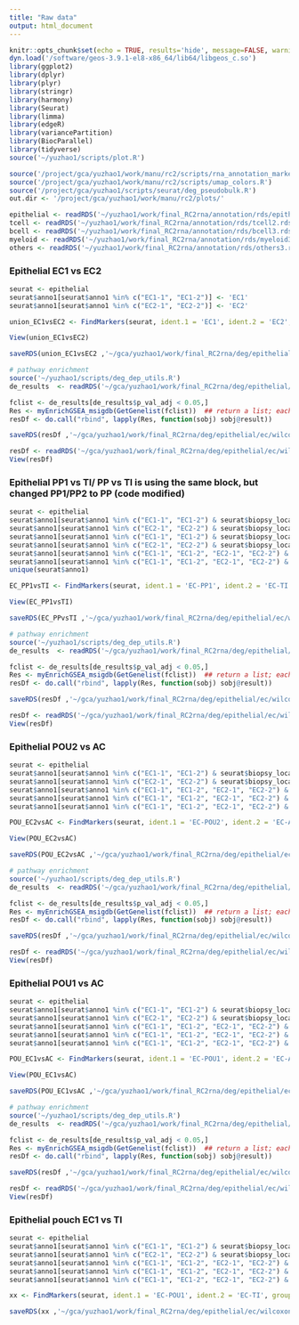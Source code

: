 ```yaml
---
title: "Raw data"
output: html_document
---
```


```r
knitr::opts_chunk$set(echo = TRUE, results='hide', message=FALSE, warning=FALSE, fig.height = 7, fig.width = 7)
dyn.load('/software/geos-3.9.1-el8-x86_64/lib64/libgeos_c.so')
library(ggplot2)
library(dplyr)
library(plyr)
library(stringr)
library(harmony)
library(Seurat)
library(limma)
library(edgeR)
library(variancePartition)
library(BiocParallel)
library(tidyverse)
source('~/yuzhao1/scripts/plot.R')
```

```r
source('/project/gca/yuzhao1/work/manu/rc2/scripts/rna_annotation_markers.R')
source('/project/gca/yuzhao1/work/manu/rc2/scripts/umap_colors.R')
source('/project/gca/yuzhao1/scripts/seurat/deg_pseudobulk.R')
out.dir <- '/project/gca/yuzhao1/work/manu/rc2/plots/'
```

```r
epithelial <- readRDS('~/yuzhao1/work/final_RC2rna/annotation/rds/epithelial3.rds')
tcell <- readRDS('~/yuzhao1/work/final_RC2rna/annotation/rds/tcell2.rds')
bcell <- readRDS('~/yuzhao1/work/final_RC2rna/annotation/rds/bcell3.rds')
myeloid <- readRDS('~/yuzhao1/work/final_RC2rna/annotation/rds/myeloid3.rds')
others <- readRDS('~/yuzhao1/work/final_RC2rna/annotation/rds/others3.rds')
```



### Epithelial EC1 vs EC2

```r
seurat <- epithelial
seurat$anno1[seurat$anno1 %in% c("EC1-1", "EC1-2")] <- 'EC1'
seurat$anno1[seurat$anno1 %in% c("EC2-1", "EC2-2")] <- 'EC2'
```

```r
union_EC1vsEC2 <- FindMarkers(seurat, ident.1 = 'EC1', ident.2 = 'EC2', group.by = 'anno1', logfc.threshold = 0)
```

```r
View(union_EC1vsEC2)
```

```r
saveRDS(union_EC1vsEC2 ,'~/gca/yuzhao1/work/final_RC2rna/deg/epithelial/ec/wilcoxon/union_EC1vsEC2.rds')
```

```r
# pathway enrichment
source('~/yuzhao1/scripts/deg_dep_utils.R')
de_results  <- readRDS('~/gca/yuzhao1/work/final_RC2rna/deg/epithelial/ec/wilcoxon/union_EC1vsEC2.rds')

fclist <- de_results[de_results$p_val_adj < 0.05,]
Res <- myEnrichGSEA_msigdb(GetGenelist(fclist))  ## return a list; each element is a msigdb set (e.g. C8)
resDf <- do.call("rbind", lapply(Res, function(sobj) sobj@result))

saveRDS(resDf ,'~/gca/yuzhao1/work/final_RC2rna/deg/epithelial/ec/wilcoxon/resDf_union_EC1vsEC2.rds')

```

```r
resDf <- readRDS('~/gca/yuzhao1/work/final_RC2rna/deg/epithelial/ec/wilcoxon/resDf_union_EC1vsEC2.rds')
View(resDf)
```



### Epithelial PP1 vs TI/ PP vs TI is using the same block, but changed PP1/PP2 to PP (code modified)

```r
seurat <- epithelial
seurat$anno1[seurat$anno1 %in% c("EC1-1", "EC1-2") & seurat$biopsy_location =='POU'] <- 'EC-POU1'
seurat$anno1[seurat$anno1 %in% c("EC2-1", "EC2-2") & seurat$biopsy_location =='POU'] <- 'EC-POU2'
seurat$anno1[seurat$anno1 %in% c("EC1-1", "EC1-2") & seurat$biopsy_location =='PP'] <- 'EC-PP1'
seurat$anno1[seurat$anno1 %in% c("EC2-1", "EC2-2") & seurat$biopsy_location =='PP'] <- 'EC-PP2'
seurat$anno1[seurat$anno1 %in% c("EC1-1", "EC1-2", "EC2-1", "EC2-2") & seurat$biopsy_location =='TI'] <- 'EC-TI'
seurat$anno1[seurat$anno1 %in% c("EC1-1", "EC1-2", "EC2-1", "EC2-2") & seurat$biopsy_location =='AC'] <- 'EC-AC'
unique(seurat$anno1)
```

```r
EC_PP1vsTI <- FindMarkers(seurat, ident.1 = 'EC-PP1', ident.2 = 'EC-TI', group.by = 'anno1', logfc.threshold = 0)
```

```r
View(EC_PP1vsTI)
```


```r
saveRDS(EC_PPvsTI ,'~/gca/yuzhao1/work/final_RC2rna/deg/epithelial/ec/wilcoxon/EC_PP1vsTI.rds')
```

```r
# pathway enrichment
source('~/yuzhao1/scripts/deg_dep_utils.R')
de_results  <- readRDS('~/gca/yuzhao1/work/final_RC2rna/deg/epithelial/ec/wilcoxon/EC_PP1vsTI.rds')
```


```r
fclist <- de_results[de_results$p_val_adj < 0.05,]
Res <- myEnrichGSEA_msigdb(GetGenelist(fclist))  ## return a list; each element is a msigdb set (e.g. C8)
resDf <- do.call("rbind", lapply(Res, function(sobj) sobj@result))

saveRDS(resDf ,'~/gca/yuzhao1/work/final_RC2rna/deg/epithelial/ec/wilcoxon/resDf_EC_PP1vsTI.rds')

```

```r
resDf <- readRDS('~/gca/yuzhao1/work/final_RC2rna/deg/epithelial/ec/wilcoxon/resDf_EC_PP1vsTI.rds')
View(resDf)
```




### Epithelial POU2 vs AC

```r
seurat <- epithelial
seurat$anno1[seurat$anno1 %in% c("EC1-1", "EC1-2") & seurat$biopsy_location =='POU'] <- 'EC-POU1'
seurat$anno1[seurat$anno1 %in% c("EC2-1", "EC2-2") & seurat$biopsy_location =='POU'] <- 'EC-POU2'
seurat$anno1[seurat$anno1 %in% c("EC1-1", "EC1-2", "EC2-1", "EC2-2") & seurat$biopsy_location =='PP'] <- 'EC-PP'
seurat$anno1[seurat$anno1 %in% c("EC1-1", "EC1-2", "EC2-1", "EC2-2") & seurat$biopsy_location =='TI'] <- 'EC-TI'
seurat$anno1[seurat$anno1 %in% c("EC1-1", "EC1-2", "EC2-1", "EC2-2") & seurat$biopsy_location =='AC'] <- 'EC-AC'
```

```r
POU_EC2vsAC <- FindMarkers(seurat, ident.1 = 'EC-POU2', ident.2 = 'EC-AC', group.by = 'anno1', logfc.threshold = 0)
```

```r
View(POU_EC2vsAC)
```

```r
saveRDS(POU_EC2vsAC ,'~/gca/yuzhao1/work/final_RC2rna/deg/epithelial/ec/wilcoxon/POU_EC2vsAC.rds')
```

```r
# pathway enrichment
source('~/yuzhao1/scripts/deg_dep_utils.R')
de_results  <- readRDS('~/gca/yuzhao1/work/final_RC2rna/deg/epithelial/ec/wilcoxon/POU_EC2vsAC.rds')

fclist <- de_results[de_results$p_val_adj < 0.05,]
Res <- myEnrichGSEA_msigdb(GetGenelist(fclist))  ## return a list; each element is a msigdb set (e.g. C8)
resDf <- do.call("rbind", lapply(Res, function(sobj) sobj@result))

saveRDS(resDf ,'~/gca/yuzhao1/work/final_RC2rna/deg/epithelial/ec/wilcoxon/resDf_POU_EC2vsAC.rds')

```

```r
resDf <- readRDS('~/gca/yuzhao1/work/final_RC2rna/deg/epithelial/ec/wilcoxon/resDf_POU_EC2vsAC.rds')
View(resDf)
```





### Epithelial POU1 vs AC

```r
seurat <- epithelial
seurat$anno1[seurat$anno1 %in% c("EC1-1", "EC1-2") & seurat$biopsy_location =='POU'] <- 'EC-POU1'
seurat$anno1[seurat$anno1 %in% c("EC2-1", "EC2-2") & seurat$biopsy_location =='POU'] <- 'EC-POU2'
seurat$anno1[seurat$anno1 %in% c("EC1-1", "EC1-2", "EC2-1", "EC2-2") & seurat$biopsy_location =='PP'] <- 'EC-PP'
seurat$anno1[seurat$anno1 %in% c("EC1-1", "EC1-2", "EC2-1", "EC2-2") & seurat$biopsy_location =='TI'] <- 'EC-TI'
seurat$anno1[seurat$anno1 %in% c("EC1-1", "EC1-2", "EC2-1", "EC2-2") & seurat$biopsy_location =='AC'] <- 'EC-AC'
```

```r
POU_EC1vsAC <- FindMarkers(seurat, ident.1 = 'EC-POU1', ident.2 = 'EC-AC', group.by = 'anno1', logfc.threshold = 0)
```

```r
View(POU_EC1vsAC)
```

```r
saveRDS(POU_EC1vsAC ,'~/gca/yuzhao1/work/final_RC2rna/deg/epithelial/ec/wilcoxon/POU_EC1vsAC.rds')
```

```r
# pathway enrichment
source('~/yuzhao1/scripts/deg_dep_utils.R')
de_results  <- readRDS('~/gca/yuzhao1/work/final_RC2rna/deg/epithelial/ec/wilcoxon/POU_EC1vsAC.rds')

fclist <- de_results[de_results$p_val_adj < 0.05,]
Res <- myEnrichGSEA_msigdb(GetGenelist(fclist))  ## return a list; each element is a msigdb set (e.g. C8)
resDf <- do.call("rbind", lapply(Res, function(sobj) sobj@result))

saveRDS(resDf ,'~/gca/yuzhao1/work/final_RC2rna/deg/epithelial/ec/wilcoxon/resDf_POU_EC1vsAC.rds')

```

```r
resDf <- readRDS('~/gca/yuzhao1/work/final_RC2rna/deg/epithelial/ec/wilcoxon/resDf_POU_EC1vsAC.rds')
View(resDf)
```


### Epithelial pouch EC1 vs TI

```r
seurat <- epithelial
seurat$anno1[seurat$anno1 %in% c("EC1-1", "EC1-2") & seurat$biopsy_location =='POU'] <- 'EC-POU1'
seurat$anno1[seurat$anno1 %in% c("EC2-1", "EC2-2") & seurat$biopsy_location =='POU'] <- 'EC-POU2'
seurat$anno1[seurat$anno1 %in% c("EC1-1", "EC1-2", "EC2-1", "EC2-2") & seurat$biopsy_location =='PP'] <- 'EC-PP'
seurat$anno1[seurat$anno1 %in% c("EC1-1", "EC1-2", "EC2-1", "EC2-2") & seurat$biopsy_location =='TI'] <- 'EC-TI'
seurat$anno1[seurat$anno1 %in% c("EC1-1", "EC1-2", "EC2-1", "EC2-2") & seurat$biopsy_location =='AC'] <- 'EC-AC'
```

```r
xx <- FindMarkers(seurat, ident.1 = 'EC-POU1', ident.2 = 'EC-TI', group.by = 'anno1', logfc.threshold = 0)
```


```r
saveRDS(xx ,'~/gca/yuzhao1/work/final_RC2rna/deg/epithelial/ec/wilcoxon/pouch_EC1vsTI.rds')
```





